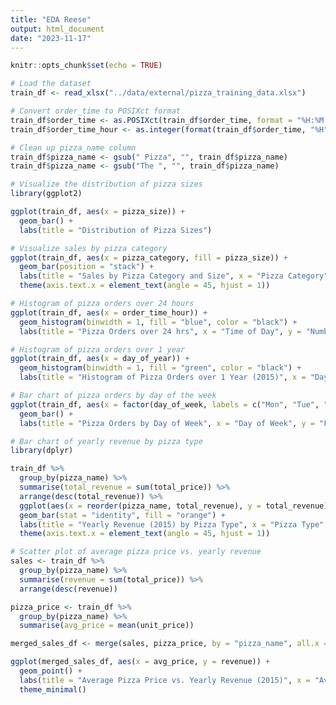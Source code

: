 ```yaml
---
title: "EDA Reese"
output: html_document
date: "2023-11-17"
---
```


```r
knitr::opts_chunk$set(echo = TRUE)
```

```r
# Load the dataset
train_df <- read_xlsx("../data/external/pizza_training_data.xlsx")

# Convert order_time to POSIXct format
train_df$order_time <- as.POSIXct(train_df$order_time, format = "%H:%M:%S")
train_df$order_time_hour <- as.integer(format(train_df$order_time, "%H"))

# Clean up pizza_name column
train_df$pizza_name <- gsub(" Pizza", "", train_df$pizza_name)
train_df$pizza_name <- gsub("The ", "", train_df$pizza_name)

```
```r
# Visualize the distribution of pizza sizes
library(ggplot2)

ggplot(train_df, aes(x = pizza_size)) +
  geom_bar() +
  labs(title = "Distribution of Pizza Sizes")
```


```r
# Visualize sales by pizza category
ggplot(train_df, aes(x = pizza_category, fill = pizza_size)) +
  geom_bar(position = "stack") +
  labs(title = "Sales by Pizza Category and Size", x = "Pizza Category", y = "Number of Pizzas") +
  theme(axis.text.x = element_text(angle = 45, hjust = 1))
```


```r
# Histogram of pizza orders over 24 hours
ggplot(train_df, aes(x = order_time_hour)) +
  geom_histogram(binwidth = 1, fill = "blue", color = "black") +
  labs(title = "Pizza Orders over 24 hrs", x = "Time of Day", y = "Number of Pizzas Ordered")

# Histogram of pizza orders over 1 year
ggplot(train_df, aes(x = day_of_year)) +
  geom_histogram(binwidth = 1, fill = "green", color = "black") +
  labs(title = "Histogram of Pizza Orders over 1 Year (2015)", x = "Day of Year", y = "Frequency")

# Bar chart of pizza orders by day of the week
ggplot(train_df, aes(x = factor(day_of_week, labels = c("Mon", "Tue", "Wed", "Thu", "Fri", "Sat", "Sun")))) +
  geom_bar() +
  labs(title = "Pizza Orders by Day of Week", x = "Day of Week", y = "Frequency")

```
```r
# Bar chart of yearly revenue by pizza type
library(dplyr)

train_df %>%
  group_by(pizza_name) %>%
  summarise(total_revenue = sum(total_price)) %>%
  arrange(desc(total_revenue)) %>%
  ggplot(aes(x = reorder(pizza_name, total_revenue), y = total_revenue)) +
  geom_bar(stat = "identity", fill = "orange") +
  labs(title = "Yearly Revenue (2015) by Pizza Type", x = "Pizza Type", y = "Total Revenue ($)") +
  theme(axis.text.x = element_text(angle = 45, hjust = 1))
```
```r
# Scatter plot of average pizza price vs. yearly revenue
sales <- train_df %>%
  group_by(pizza_name) %>%
  summarise(revenue = sum(total_price)) %>%
  arrange(desc(revenue))

pizza_price <- train_df %>%
  group_by(pizza_name) %>%
  summarise(avg_price = mean(unit_price))

merged_sales_df <- merge(sales, pizza_price, by = "pizza_name", all.x = TRUE)

ggplot(merged_sales_df, aes(x = avg_price, y = revenue)) +
  geom_point() +
  labs(title = "Average Pizza Price vs. Yearly Revenue (2015)", x = "Average Pizza Price ($)", y = "Total Revenue ($)") +
  theme_minimal()

```

